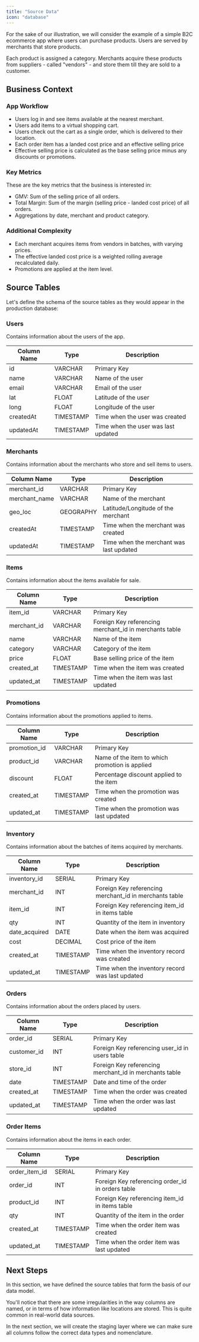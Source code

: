 ```yaml
---
title: "Source Data"
icon: "database"
---
```


For the sake of our illustration, we will consider the example of a simple B2C ecommerce app where users
can purchase products. Users are served by merchants that store products.

Each product is assigned a category. Merchants acquire these products from suppliers - called "vendors" - and store them
till they are sold to a customer.

## Business Context

### App Workflow

- Users log in and see items available at the nearest merchant.
- Users add items to a virtual shopping cart.
- Users check out the cart as a single order, which is delivered to their location.
- Each order item has a landed cost price and an effective selling price
- Effective selling price is calculated as the base selling price minus any discounts or promotions.

### Key Metrics

These are the key metrics that the business is interested in:

- GMV: Sum of the selling price of all orders.
- Total Margin: Sum of the margin (selling price - landed cost price) of all orders.
- Aggregations by date, merchant and product category.

### Additional Complexity

- Each merchant acquires items from vendors in batches, with varying prices.
- The effective landed cost price is a weighted rolling average recalculated daily.
- Promotions are applied at the item level.

## Source Tables

Let's define the schema of the source tables as they would appear in the production database:

### Users

Contains information about the users of the app.

| Column Name | Type      | Description                         |
| ----------- | --------- | ----------------------------------- |
| id          | VARCHAR   | Primary Key                         |
| name        | VARCHAR   | Name of the user                    |
| email       | VARCHAR   | Email of the user                   |
| lat         | FLOAT     | Latitude of the user                |
| long        | FLOAT     | Longitude of the user               |
| createdAt   | TIMESTAMP | Time when the user was created      |
| updatedAt   | TIMESTAMP | Time when the user was last updated |

### Merchants

Contains information about the merchants who store and sell items to users.

| Column Name   | Type      | Description                             |
| ------------- | --------- | --------------------------------------- |
| merchant_id   | VARCHAR   | Primary Key                             |
| merchant_name | VARCHAR   | Name of the merchant                    |
| geo_loc       | GEOGRAPHY | Latitude/Longitude of the merchant      |
| createdAt     | TIMESTAMP | Time when the merchant was created      |
| updatedAt     | TIMESTAMP | Time when the merchant was last updated |

### Items

Contains information about the items available for sale.

| Column Name | Type      | Description                                            |
| ----------- | --------- | ------------------------------------------------------ |
| item_id     | VARCHAR   | Primary Key                                            |
| merchant_id | VARCHAR   | Foreign Key referencing merchant_id in merchants table |
| name        | VARCHAR   | Name of the item                                       |
| category    | VARCHAR   | Category of the item                                   |
| price       | FLOAT     | Base selling price of the item                         |
| created_at  | TIMESTAMP | Time when the item was created                         |
| updated_at  | TIMESTAMP | Time when the item was last updated                    |

### Promotions

Contains information about the promotions applied to items.

| Column Name  | Type      | Description                                    |
| ------------ | --------- | ---------------------------------------------- |
| promotion_id | VARCHAR   | Primary Key                                    |
| product_id   | VARCHAR   | Name of the item to which promotion is applied |
| discount     | FLOAT     | Percentage discount applied to the item        |
| created_at   | TIMESTAMP | Time when the promotion was created            |
| updated_at   | TIMESTAMP | Time when the promotion was last updated       |

### Inventory

Contains information about the batches of items acquired by merchants.

| Column Name   | Type      | Description                                            |
| ------------- | --------- | ------------------------------------------------------ |
| inventory_id  | SERIAL    | Primary Key                                            |
| merchant_id   | INT       | Foreign Key referencing merchant_id in merchants table |
| item_id       | INT       | Foreign Key referencing item_id in items table         |
| qty           | INT       | Quantity of the item in inventory                      |
| date_acquired | DATE      | Date when the item was acquired                        |
| cost          | DECIMAL   | Cost price of the item                                 |
| created_at    | TIMESTAMP | Time when the inventory record was created             |
| updated_at    | TIMESTAMP | Time when the inventory record was last updated        |

### Orders

Contains information about the orders placed by users.

| Column Name | Type      | Description                                            |
| ----------- | --------- | ------------------------------------------------------ |
| order_id    | SERIAL    | Primary Key                                            |
| customer_id | INT       | Foreign Key referencing user_id in users table         |
| store_id    | INT       | Foreign Key referencing merchant_id in merchants table |
| date        | TIMESTAMP | Date and time of the order                             |
| created_at  | TIMESTAMP | Time when the order was created                        |
| updated_at  | TIMESTAMP | Time when the order was last updated                   |

### Order Items

Contains information about the items in each order.

| Column Name   | Type      | Description                                      |
| ------------- | --------- | ------------------------------------------------ |
| order_item_id | SERIAL    | Primary Key                                      |
| order_id      | INT       | Foreign Key referencing order_id in orders table |
| product_id    | INT       | Foreign Key referencing item_id in items table   |
| qty           | INT       | Quantity of the item in the order                |
| created_at    | TIMESTAMP | Time when the order item was created             |
| updated_at    | TIMESTAMP | Time when the order item was last updated        |

## Next Steps

In this section, we have defined the source tables that form the basis of our data model.

You'll notice that there are some irregularities in the way columns are named, or in terms of how information like
locations are stored. This is quite common in real-world data sources.

In the next section, we will create the staging layer where we can make sure all columns follow
the correct data types and nomenclature.
